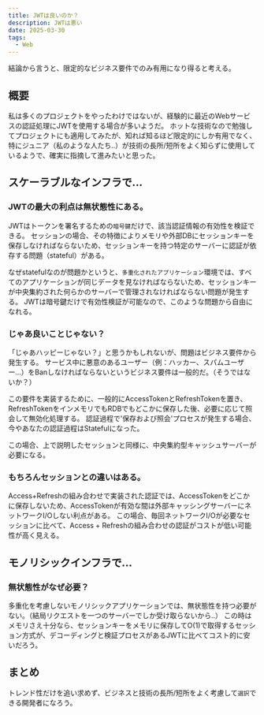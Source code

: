 ```yaml
---
title: JWTは良いのか？
description: JWTは悪い
date: 2025-03-30
tags:
  - Web
---
```


結論から言うと、限定的なビジネス要件でのみ有用になり得ると考える。

## 概要
私は多くのプロジェクトをやったわけではないが、経験的に最近のWebサービスの認証処理にJWTを使用する場合が多いようだ。
ホットな技術なので勉強してプロジェクトにも適用してみたが、知れば知るほど限定的にしか有用でなく、特にジュニア（私のような人たち..）が技術の長所/短所をよく知らずに使用しているようで、確実に指摘して進みたいと思った。

## スケーラブルなインフラで...

### JWTの最大の利点は無状態性にある。
JWTはトークンを署名するための`暗号鍵`だけで、該当認証情報の有効性を検証できる。
セッションの場合、その特徴によりメモリや外部DBにセッションキーを保存しなければならないため、セッションキーを持つ特定のサーバーに認証が依存する問題（stateful）がある。

なぜstatefulなのが問題かというと、`多重化されたアプリケーション`環境では、すべてのアプリケーションが同じデータを見なければならないため、セッションキーが中央集約された何らかのサーバーで管理されなければならない問題が発生する。
JWTは暗号鍵だけで有効性検証が可能なので、このような問題から自由になれる。

### じゃあ良いことじゃない？
「じゃあハッピーじゃない？」と思うかもしれないが、問題はビジネス要件から発生する。
サービス中に悪意のあるユーザー（例：ハッカー、スパムユーザー...）をBanしなければならないというビジネス要件は一般的だ。（そうではないか？）

この要件を実装するために、一般的にAccessTokenとRefreshTokenを置き、RefreshTokenをインメモリでもRDBでもどこかに保存した後、必要に応じて照会して無効化処理する。
認証過程で'保存および照会'プロセスが発生する場合、今やあなたの認証過程はStatefulになった。

この場合、上で説明したセッションと同様に、中央集約型キャッシュサーバーが必要になる。

### もちろんセッションとの違いはある。
Access+Refreshの組み合わせで実装された認証では、AccessTokenをどこかに保存しないため、AccessTokenが有効な間は外部キャッシングサーバーにネットワークI/Oしない利点がある。
この場合、毎回ネットワークI/Oが必要なセッションに比べて、Access + Refreshの組み合わせの認証がコストが低い可能性が高く見える。

## モノリシックインフラで...

### 無状態性がなぜ必要？
多重化を考慮しないモノリシックアプリケーションでは、無状態性を持つ必要がない。（結局リクエストを一つのサーバーでしか受け取らないから..）
この時はメモリさえ十分なら、セッションキーをメモリに保存してO(1)で取得するセッション方式が、デコーディングと検証プロセスがあるJWTに比べてコスト的に安いだろう。

## まとめ
トレンド性だけを追い求めず、ビジネスと技術の長所/短所をよく考慮して`選択`できる開発者になろう。
